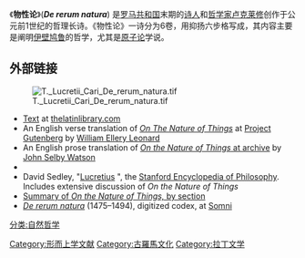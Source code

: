 {{expand language|1=en|page=|time=2019-10-28T23:24:31+00:00}}
《'''物性论'''》('''''De rerum natura''''') 是[[罗马共和国|罗马共和国]]末期的[[诗人|诗人]]和[[哲学家|哲学家]][[卢克莱修|卢克莱修]]创作于公元前1世纪的哲理长诗。《物性论》一诗分为6卷，用抑扬六步格写成，其内容主要是阐明[[伊壁鸠鲁|伊壁鸠鲁]]的哲学，尤其是[[原子论|原子论]]学说。

==外部链接==

{{Wikisource|Of The Nature of Things (Titus Lucretius Carus)|''Of The Nature of Things''}}
{{Wikisourcelang|la|De rerum natura (Titus Lucretius Carus)|''De rerum natura''}}
{{Wikiquote|Lucretius|De rerum natura}}
[[File:T._Lucretii_Cari_De_rerum_natura.tif|thumb]]
* [http://www.thelatinlibrary.com/lucretius.html Text] at [https://web.archive.org/web/20171117191855/http://thelatinlibrary.com/ thelatinlibrary.com]
* An English verse translation of ''[http://www.gutenberg.org/files/785/785-h/785-h.htm On The Nature of Things] {{Wayback|url=http://www.gutenberg.org/files/785/785-h/785-h.htm |date=20201114000547 }}'' at [[Project_Gutenberg|Project Gutenberg]] by [[William_Ellery_Leonard|William Ellery Leonard]]
* An English prose translation of [http://archive.org/details/onnatureofthings00lucruoft ''On the Nature of Things'' at archive] by [[John_Selby_Watson|John Selby Watson]]
* {{Librivox|On the Nature of Things}}
* David Sedley, "[http://plato.stanford.edu/entries/lucretius/ Lucretius] {{Wayback|url=http://plato.stanford.edu/entries/lucretius/ |date=20080827193045 }}", the [[Stanford_Encyclopedia_of_Philosophy|Stanford Encyclopedia of Philosophy]].  Includes extensive discussion of ''On the Nature of Things'' 
* [http://www.mcgoodwin.net/pages/otherbooks/tlc_rerumnatura.html Summary of ''On the Nature of Things,'' by section] {{Wayback|url=http://www.mcgoodwin.net/pages/otherbooks/tlc_rerumnatura.html |date=20190301233527 }}
* [http://roderic.uv.es/uv_ms_0506 ''De rerum natura''] (1475–1494), digitized codex, at [http://roderic.uv.es/handle/10550/43 Somni] {{Wayback|url=http://roderic.uv.es/handle/10550/43 |date=20151203153659 }}

{{伊壁鳩魯主義}}
{{Authority control}}
[[Category:形而上学文献|Category:形而上学文献]]
[[分类:自然哲学|分类:自然哲学]]
[[Category:古羅馬文化|Category:古羅馬文化]]
[[Category:拉丁文学|Category:拉丁文学]]